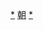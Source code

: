 {{Navbox
|name = 朝鲜民主主义人民共和国外交
|title = {{Flagicon|North Korea}} [[朝鮮民主主義人民共和國外交|朝-{}-鮮民主主義人民共和國外交]]
|bodyclass = hlist
|image = [[File:Coat of Arms of North Korea.svg|80px|朝鲜国徽]]

|group1 = [[欧洲]]
|list1 = 
* {{link-en|朝丹關係|Denmark–North Korea relations|丹麥}}
* [[法朝关系|法国]]
* [[德朝關係|德國]]
* [[聖座与朝鮮民主主義人民共和國關係|聖座]]
* {{link-en|匈朝關係|Hungary–North Korea relations|匈牙利}}
* [[冰島－朝鮮關係|冰島]]
* {{link-en|意朝關係|Italy–North Korea relations|意大利}}
* [[立陶宛－朝鮮關係|立陶宛]]
* [[朝鲜－挪威关系|挪威]]
* {{link-en|朝鮮－波蘭關係|North Korea–Poland relations|波蘭}}
* [[朝葡关系|葡萄牙]]
* [[朝俄关系|俄羅斯]]
* {{link-en|朝鮮－塞爾維亞關係|North Korea–Serbia relations|塞爾維亞}}
* [[朝鲜－西班牙关系|西班牙]]
* [[朝鮮－瑞士關係|瑞士]]
* [[朝鲜－瑞典关系|瑞典]]

|group2 = [[亚洲]]
|list2 = 
* [[柬埔寨－北韓關係|柬埔寨]]
* [[中朝关系|中華人民共和國]]<small>（[[香港與北韓關係|香港]]、[[澳門與北韓關係|澳門]]）</small>
* [[朝鮮－印度關係|印度]] 
* [[印度尼西亚－朝鲜关系|印度尼西亞]]
* [[伊朗－朝鲜關係|伊朗]]
* {{link-fr|朝鮮－伊拉克關係|Relations entre la Corée du Nord et l'Irak|伊拉克}}
* [[以色列－朝鲜关系|以色列]]
* [[朝鲜－叙利亚关系|叙利亚]]
* [[日本－朝鲜关系|日本]]<small>（[[日本与朝鲜半岛关系|歷史]]）</small>
* [[哈薩克斯坦－朝鮮關係|-{H|哈萨克斯坦=>zh-hk:哈薩克;哈萨克斯坦=>zh-tw:哈薩克;}-哈萨克斯坦-{}-]]
* [[馬來西亞－朝鮮關係|馬來西亞]]
* [[蒙朝關係|蒙古]]
* [[朝鮮－巴基斯坦關係|巴基斯坦]]
* [[朝鮮－巴勒斯坦關係|巴勒斯坦]]
* [[菲律賓－朝鮮關係|菲律賓]]
* [[新加坡－朝鮮關係|新加坡]]
* [[朝鮮半島南北關係|-{H|韩国=>zh-hk:南韓;韩国=>zh-mo:南韓;韩国=>zh-tw:南韓;韩国=>zh-sg:南韩;韩国=>zh-my:南韩;}-韩国-{}-]]
* [[中華民國與北韓關係|中華民國]]
* [[朝越关系|越南]]<small>（[[朝鮮半島與越南關係|歷史]]）</small>

|group3 = [[非洲]]
|list3 = 
* [[波札那－朝鮮關係|博茨瓦纳]]
* [[布基納法索－朝鮮關係|-{H|布基纳法索=>zh-hant:布基納法索;布基纳法索=>zh-hk:布基納法索;布基纳法索=>zh-mo:布基納法索;}-布基纳法索-{}-]]
* -{H|布隆迪=>zh-hant:布隆迪;布隆迪=>zh-hk:布隆迪;布隆迪=>zh-mo:布隆迪;}-{{link-en|朝鲜－布隆迪关系|Burundi–North Korea relations|布隆迪}}-{}-
* {{link-en|朝鮮－中非關係|Central African Republic–North Korea relations|中非}}
* [[赤道幾內亞－朝鮮關係|赤道幾內亞]]
* [[朝鮮－甘比亞關係|冈比亚]]
* [[幾內亞－朝鮮關係|几内亚]]
* [[幾內亞比紹－朝鮮關係|几内亚比绍]]
* {{link-fr|朝鮮－利比亞關係|Relations entre la Corée du Nord et la Libye|利比亞}}
* [[北韓－馬達加斯加關係|馬達加斯加]]
* {{link-en|朝鲜－毛里求斯关系|Mauritius–North Korea relations|毛里求斯}} 
* {{link-en|朝鲜－纳米比亚关系|Namibia–North Korea relations|纳米比亚}} 
* {{link-en|朝鮮－盧旺達關係|North Korea–Rwanda relations|盧旺達}} 
* {{link-en|朝鲜－塞舌尔关系|North Korea–Seychelles relations|塞舌尔}} 
* [[索馬利亞－朝鮮關係|-{H|索马里=>zh-hant:索馬里;索马里=>zh-hk:索馬里;索马里=>zh-mo:索馬里;}-索马里-{}-]] 
* {{link-en|朝鮮－多哥關係|North Korea–Togo relations|多哥}}

|group4 = [[北美洲]]
|list4 = 
* [[加拿大 - 朝鮮關係|加拿大]]
* [[古巴－北韓關係|古巴]]
* {{link-en|朝鮮－格林納達關係|Grenada–North Korea relations|格林納達}}
* {{link-es|朝鲜－危地马拉关系|Relaciones Corea del Norte-Guatemala|危地马拉}}
* [[美朝關係|美国]]

|group5 = [[南美洲]]
|list5 = 
* {{link-es|阿根廷－朝鲜关系|Relaciones Argentina-Corea del Norte|阿根廷}}
* [[巴西－朝鮮關係|巴西]]
* {{link-es|智利－朝鲜关系|Relaciones Chile-Corea del Norte|智利}}
* {{link-es|朝鲜－秘鲁关系|Relaciones Corea del Norte-Perú|秘鲁}}
* {{link-en|朝鲜－委内瑞拉关系|North Korea–Venezuela relations|委内瑞拉}}

|group6 = [[大洋洲]]
|list6 = 
* {{link-en|朝鲜－澳大利亚关系|Australia–North Korea relations|澳大利亚}}
* {{link-en|朝鲜－新西兰关系|New Zealand–North Korea relations|新西兰}}

|group7 = 其他
|list7 =
* [[朝鲜建交列表|建交列表]]
* [[朝鲜驻外机构列表|驻外机构]]
* [[駐朝鮮外交機構列表|外國驻朝机构]]
* [[朝鲜半岛与联合国|朝鲜与联合国]]
}}<noinclude>

[[Category:朝鲜民主主义人民共和国外交|*]]
[[Category:朝鲜民主主义人民共和国外交导航模板| ]]
[[Category:各国外交导航模板|朝]]
[[Category:朝鮮雙邊關係|*]]</noinclude>